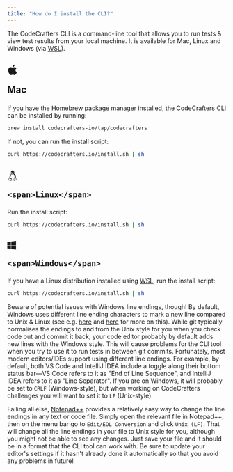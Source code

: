 ```yaml
---
title: "How do I install the CLI?"
---
```


The CodeCrafters CLI is a command-line tool that allows you to run tests & view test results
from your local machine. It is available for Mac, Linux and Windows (via [WSL](https://learn.microsoft.com/en-us/windows/wsl/install)).

<h2 className={"flex items-center"}>
  <svg fill="currentColor" className="relative top-[-2px] mr-2" width="24" height="24" viewBox="0 0 24 24"> <path d="M22 17.607c-.786 2.28-3.139 6.317-5.563 6.361-1.608.031-2.125-.953-3.963-.953-1.837 0-2.412.923-3.932.983-2.572.099-6.542-5.827-6.542-10.995 0-4.747 3.308-7.1 6.198-7.143 1.55-.028 3.014 1.045 3.959 1.045.949 0 2.727-1.29 4.596-1.101.782.033 2.979.315 4.389 2.377-3.741 2.442-3.158 7.549.858 9.426zm-5.222-17.607c-2.826.114-5.132 3.079-4.81 5.531 2.612.203 5.118-2.725 4.81-5.531z"></path>
  </svg>

  <span>Mac</span>
</h2>

If you have the [Homebrew](https://brew.sh/) package manager installed, the CodeCrafters CLI can be installed by
running:

```bash
brew install codecrafters-io/tap/codecrafters
```

If not, you can run the install script:

```bash
curl https://codecrafters.io/install.sh | sh
```

<h2 className={"flex items-center"}>
    <svg fill="currentColor" className="relative top-[-2px] mr-2" width="24" height="24" viewBox="0 0 24 24"> <path d="M20.581 19.049c-.55-.446-.336-1.431-.907-1.917.553-3.365-.997-6.331-2.845-8.232-1.551-1.595-1.051-3.147-1.051-4.49 0-2.146-.881-4.41-3.55-4.41-2.853 0-3.635 2.38-3.663 3.738-.068 3.262.659 4.11-1.25 6.484-2.246 2.793-2.577 5.579-2.07 7.057-.237.276-.557.582-1.155.835-1.652.72-.441 1.925-.898 2.78-.13.243-.192.497-.192.74 0 .75.596 1.399 1.679 1.302 1.461-.13 2.809.905 3.681.905.77 0 1.402-.438 1.696-1.041 1.377-.339 3.077-.296 4.453.059.247.691.917 1.141 1.662 1.141 1.631 0 1.945-1.849 3.816-2.475.674-.225 1.013-.879 1.013-1.488 0-.39-.139-.761-.419-.988zm-9.147-10.465c-.319 0-.583-.258-1-.568-.528-.392-1.065-.618-1.059-1.03 0-.283.379-.37.869-.681.526-.333.731-.671 1.249-.671.53 0 .69.268 1.41.579.708.307 1.201.427 1.201.773 0 .355-.741.609-1.158.868-.613.378-.928.73-1.512.73zm1.665-5.215c.882.141.981 1.691.559 2.454l-.355-.145c.184-.543.181-1.437-.435-1.494-.391-.036-.643.48-.697.922-.153-.064-.32-.11-.523-.127.062-.923.658-1.737 1.451-1.61zm-3.403.331c.676-.168 1.075.618 1.078 1.435l-.31.19c-.042-.343-.195-.897-.579-.779-.411.128-.344 1.083-.115 1.279l-.306.17c-.42-.707-.419-2.133.232-2.295zm-2.115 19.243c-1.963-.893-2.63-.69-3.005-.69-.777 0-1.031-.579-.739-1.127.248-.465.171-.952.11-1.343-.094-.599-.111-.794.478-1.052.815-.346 1.177-.791 1.447-1.124.758-.937 1.523.537 2.15 1.85.407.851 1.208 1.282 1.455 2.225.227.871-.71 1.801-1.896 1.261zm6.987-1.874c-1.384.673-3.147.982-4.466.299-.195-.563-.507-.927-.843-1.293.539-.142.939-.814.46-1.489-.511-.721-1.555-1.224-2.61-2.04-.987-.763-1.299-2.644.045-4.746-.655 1.862-.272 3.578.057 4.069.068-.988.146-2.638 1.496-4.615.681-.998.691-2.316.706-3.14l.62.424c.456.337.838.708 1.386.708.81 0 1.258-.466 1.882-.853.244-.15.613-.302.923-.513.52 2.476 2.674 5.454 2.795 7.15.501-1.032-.142-3.514-.142-3.514.842 1.285.909 2.356.946 3.67.589.241 1.221.869 1.279 1.696l-.245-.028c-.126-.919-2.607-2.269-2.83-.539-1.19.181-.757 2.066-.997 3.288-.11.559-.314 1.001-.462 1.466zm4.846-.041c-.985.38-1.65 1.187-2.107 1.688-.88.966-2.044.503-2.168-.401-.131-.966.36-1.493.572-2.574.193-.987-.023-2.506.431-2.668.295 1.753 2.066 1.016 2.47.538.657 0 .712.222.859.837.092.385.219.709.578 1.09.418.447.29 1.133-.635 1.49zm-8-13.006c-.651 0-1.138-.433-1.534-.769-.203-.171.05-.487.253-.315.387.328.777.675 1.281.675.607 0 1.142-.519 1.867-.805.247-.097.388.285.143.382-.704.277-1.269.832-2.01.832z"></path>
    </svg>

    <span>Linux</span>
</h2>

Run the install script:

```bash
curl https://codecrafters.io/install.sh | sh
```

<h2 className={"flex items-center"}>
    <svg fill="currentColor" className="relative top-[-2px] mr-3" width="20" height="20" viewBox="0 0 24 24"> <path d="M0 12v-8.646l10-1.355v10.001h-10zm11 0h13v-12l-13 1.807v10.193zm-1 1h-10v7.646l10 1.355v-9.001zm1 0v9.194l13 1.806v-11h-13z"></path>
    </svg>

    <span>Windows</span>
</h2>

If you have a Linux distribution installed using [WSL](https://learn.microsoft.com/en-us/windows/wsl/install), run the install script:

```bash
curl https://codecrafters.io/install.sh | sh
```

Beware of potential issues with Windows line endings, though!  By default, Windows uses different line ending characters to mark a new line compared to Unix & Linux (see e.g. [here](https://docs.github.com/en/get-started/getting-started-with-git/configuring-git-to-handle-line-endings) and [here](https://www.aleksandrhovhannisyan.com/blog/crlf-vs-lf-normalizing-line-endings-in-git/) for more on this).  While git typically normalises the endings to and from the Unix style for you when you check code out and commit it back, your code editor probably by default adds new lines with the Windows style.  This will cause problems for the CLI tool when you try to use it to run tests in between git commits.  Fortunately, most modern editors/IDEs support using different line endings.  For example, by default, both VS Code and IntelliJ IDEA include a toggle along their bottom status bar—VS Code refers to it as "End of Line Sequence", and IntelliJ IDEA refers to it as "Line Separator".  If you are on Windows, it will probably be set to `CRLF` (Windows-style), but when working on CodeCrafters challenges you will want to set it to `LF` (Unix-style).  

Failing all else, [Notepad++](https://notepad-plus-plus.org/) provides a relatively easy way to change the line endings in any text or code file.  Simply open the relevant file in Notepad++, then on the menu bar go to `Edit/EOL Conversion` and click `Unix (LF)`.  That will change all the line endings in your file to Unix style for you, although you might not be able to see any changes.  Just save your file and it should be in a format that the CLI tool can work with.  Be sure to update your editor's settings if it hasn't already done it automatically so that you avoid any problems in future!

